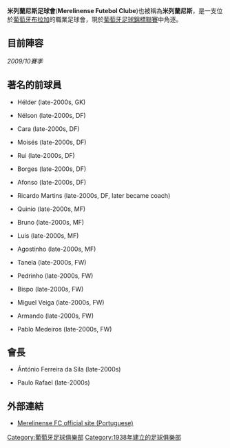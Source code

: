 {{Infobox football club |
  clubname = 米列蘭尼斯|
  image    = <!-- 檔案不存在 Merelinense FC.jpg -->|
  fullname = 米列蘭尼斯足球會|
  nickname = |
  founded  = 1938 |
  ground   = Campo José Soares Vieira, [[布拉加|布拉加]] |
  capacity = 5000 |
  chairman = {{flagicon|Portugal}} Carlos Matos |
  manager  = {{flagicon|Portugal}} Ricardo Martins |
  league   = [[葡萄牙足球錦標聯賽|葡萄牙足球錦標聯賽]] |
  season   = 2007/08 |
  position = [[葡萄牙足球乙級聯賽|葡萄牙足球乙級聯賽]], 12名 (降級) |
  website = http://merelinense.no.sapo.pt |
  pattern_la1=|pattern_b1=|pattern_ra1= |
  leftarm1=FF0000|body1=FF0000|rightarm1=FF0000|shorts1=FFFFFF|socks1=FF0000 |
  pattern_la2=|pattern_b2=|pattern_ra2= |
  leftarm2=FFFFFF|body2=FFFFFF|rightarm2=FFFFFF|shorts2=FF0000|socks2=FFFFFF |
}}

'''米列蘭尼斯足球會'''('''Merelinense Futebol Clube''')也被稱為'''米列蘭尼斯'''，是一支位於[[葡萄牙|葡萄牙]][[布拉加|布拉加]]的職業足球會，現於[[葡萄牙足球錦標聯賽|葡萄牙足球錦標聯賽]]中角逐。

==目前陣容==
''2009/10賽季''

{{Fs start}}
{{Fs player|no=1|nat=Portugal|name=Paulinho|pos=GK}}
{{Fs player|no=|nat=Portugal|name=Talaia|pos=GK}}
{{Fs player|no=|nat=Portugal|name=Vítor|pos=DF}}
{{Fs player|no=|nat=Portugal|name=Miguel|pos=DF}}
{{Fs player|no=|nat=Portugal|name=Petit|pos=DF}}
{{Fs player|no=|nat=Portugal|name=João Paulo|pos=DF}}
{{Fs player|no=|nat=Portugal|name=Diogo|pos=DF}}
{{Fs player|no=|nat=Portugal|name=Rocha|pos=DF}}
{{Fs player|no=|nat=Portugal|name=Rufino|pos=DF}}
{{Fs player|no=|nat=Portugal|name=[[Bruno_Rocha|Bruno Rocha]]|pos=MF}}
{{Fs player|no=|nat=Portugal|name=Vasco|pos=MF}}
{{Fs mid}}
{{Fs player|no=|nat=Portugal|name=Fina|pos=MF}}
{{Fs player|no=|nat=Portugal|name=[[Paulinho_Lopes|Paulinho Lopes]]|pos=MF}}
{{Fs player|no=|nat=Portugal|name=Schwepps|pos=MF}}
{{Fs player|no=|nat=Portugal|name=Luis Ferraz|pos=MF}}
{{Fs player|no=|nat=Portugal|name=Beck|pos=MF}}
{{Fs player|no=|nat=Portugal|name=Nani|pos=MF}}
{{Fs player|no=|nat=Portugal|name=Zé Manuel|pos=FW}}
{{Fs player|no=|nat=Portugal|name=Bié|pos=FW}}
{{Fs player|no=|nat=Portugal|name=Mokas|pos=FW}}
{{Fs player|no=|nat=Portugal|name=Cadete|pos=FW}}
{{Fs player|no=|nat=Portugal|name=Ivo Bastos|pos=FW}}
{{Fs end}}

==著名的前球員==
{{col-begin}}
{{col-3}}
*{{Flagicon|Portugal}} Hélder (late-2000s, GK)
*{{Flagicon|Portugal}} Nélson (late-2000s, DF)
*{{Flagicon|Portugal}} Cara (late-2000s, DF)
*{{Flagicon|Portugal}} Moisés (late-2000s, DF)
*{{Flagicon|Portugal}} Rui (late-2000s, DF)
*{{Flagicon|Portugal}} Borges (late-2000s, DF)
*{{Flagicon|Portugal}} Afonso (late-2000s, DF)
{{col-3}}
*{{Flagicon|Portugal}} Ricardo Martins (late-2000s, DF, later became coach)
*{{Flagicon|Portugal}} Quinio (late-2000s, MF)
*{{Flagicon|Portugal}} Bruno (late-2000s, MF)
*{{Flagicon|Portugal}} Luis (late-2000s, MF)
*{{Flagicon|Portugal}} Agostinho (late-2000s, MF)
*{{Flagicon|Portugal}} Tanela (late-2000s, FW)
*{{Flagicon|Portugal}} Pedrinho (late-2000s, FW)
{{col-3}}
*{{Flagicon|Portugal}} Bispo (late-2000s, FW)
*{{Flagicon|Portugal}} Miguel Veiga (late-2000s, FW)
*{{Flagicon|Angola}} Armando (late-2000s, FW)
*{{Flagicon|Brazil}} Pablo Medeiros (late-2000s, FW)
{{col-end}}

==會長==

*{{Flagicon|Portugal}} Ántónio Ferreira da Sila (late-2000s)
*{{Flagicon|Portugal}} Paulo Rafael (late-2000s)

==外部連結==
* [https://web.archive.org/web/20070909074157/http://merelinense.no.sapo.pt/ Merelinense FC official site (Portuguese)]

[[Category:葡萄牙足球俱樂部|Category:葡萄牙足球俱樂部]]
[[Category:1938年建立的足球俱樂部|Category:1938年建立的足球俱樂部]]